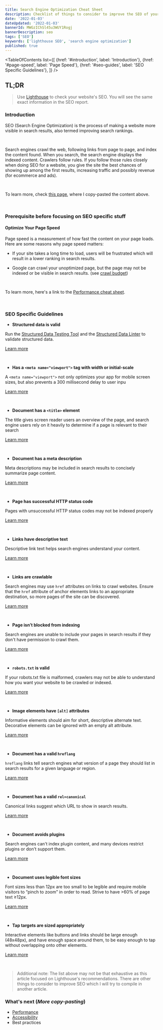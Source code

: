 ```yaml
---
title: Search Engine Optimization Cheat Sheet
description: Checklist of things to consider to improve the SEO of your website
date: '2022-01-03'
dateUpdated: '2022-01-03'
bannerId: MWGzIChSl45u3WUY1Rogj
bannerDescription: seo 
tags: ['SEO']
keywords: ['lighthouse SEO', 'search engine optimization']
published: true
---
```


<TableOfContents
  list={[
    {href: '#introduction', label: 'Introduction'},
    {href: '#page-speed', label: 'Page Speed'},
    {href: '#seo-guides', label: 'SEO Specific Guidelines'},
  ]}
/>

## TL;DR

> Use [Lighthouse](https://developers.google.com/web/tools/lighthouse) to check your website's SEO. You will see the same exact information in the SEO report.

### Introduction <Bookmark id="introduction" />

SEO (Search Engine Optimization) is the process of making a website more visible in search results, also termed improving search rankings.

<br />

Search engines crawl the web, following links from page to page, and index the content found. When you search, the search engine displays the indexed content. Crawlers follow rules. If you follow those rules closely when doing SEO for a website, you give the site the best chances of showing up among the first results, increasing traffic and possibly revenue (for ecommerce and ads).

<br />

To learn more, check [this page](https://developer.mozilla.org/en-US/docs/Glossary/SEO), where I copy-pasted the content above.

<br />

### Prerequisite before focusing on SEO specific stuff <Bookmark id="page-speed" />

#### Optimize Your Page Speed

Page speed is a measurement of how fast the content on your page loads. Here are some reasons why page speed matters:

- If your site takes a long time to load, users will be frustrated which will result in a lower ranking in search results.

- Google can crawl your unoptimized page, but the page may not be indexed or be visible in search results. (see [crawl budget](https://backlinko.com/hub/seo/crawl-budget))

<br />

To learn more, here's a link to the [Performance cheat sheet](https://codegino.com/blog/improve-website-performance).

<br />

### SEO Specific Guidelines <Bookmark id="seo-guides" />

- **Structured data is valid**

Run the [Structured Data Testing Tool](https://developers.google.com/search/docs/advanced/structured-data) and the [Structured Data Linter](http://linter.structured-data.org/) to validate structured data.

[Learn more](https://web.dev/structured-data/?utm_source=lighthouse&utm_medium=devtools)

<br />

- **Has a `<meta name="viewport">` tag with width or initial-scale**

A `<meta name="viewport">` not only optimizes your app for mobile screen sizes, but also prevents a 300 millisecond delay to user inpu

[Learn more](https://web.dev/viewport/?utm_source=lighthouse&utm_medium=devtools)


<br />

- **Document has a `<title>` element**

The title gives screen reader users an overview of the page, and search engine users rely on it heavily to determine if a page is relevant to their search

[Learn more](https://web.dev/document-title/?utm_source=lighthouse&utm_medium=devtools)

<br />

- **Document has a meta description**

Meta descriptions may be included in search results to concisely summarize page content.

[Learn more](https://web.dev/meta-description/?utm_source=lighthouse&utm_medium=devtools)

<br />

- **Page has successful HTTP status code**

Pages with unsuccessful HTTP status codes may not be indexed properly

[Learn more](https://web.dev/http-status-code/?utm_source=lighthouse&utm_medium=devtools)

<br />

- **Links have descriptive text**

Descriptive link text helps search engines understand your content.

[Learn more](https://web.dev/link-text/?utm_source=lighthouse&utm_medium=devtools)

<br />

- **Links are crawlable**

Search engines may use `href` attributes on links to crawl websites. Ensure that the `href` attribute of anchor elements links to an appropriate destination, so more pages of the site can be discovered. 

[Learn more](https://developers.google.com/search/docs/advanced/guidelines/links-crawlable)

<br />

- **Page isn’t blocked from indexing**

Search engines are unable to include your pages in search results if they don't have permission to crawl them.

[Learn more](https://web.dev/is-crawlable/?utm_source=lighthouse&utm_medium=devtools)

<br />

- **`robots.txt` is valid**

If your robots.txt file is malformed, crawlers may not be able to understand how you want your website to be crawled or indexed.

[Learn more](https://web.dev/robots-txt/?utm_source=lighthouse&utm_medium=devtools)

<br />

- **Image elements have `[alt]` attributes**

Informative elements should aim for short, descriptive alternate text. Decorative elements can be ignored with an empty alt attribute.

[Learn more](https://web.dev/image-alt/?utm_source=lighthouse&utm_medium=devtools)

<br />

- **Document has a valid `hreflang`**

`hreflang` links tell search engines what version of a page they should list in search results for a given language or region. 

[Learn more](https://web.dev/hreflang/?utm_source=lighthouse&utm_medium=devtools)

<br />

- **Document has a valid `rel=canonical`**

Canonical links suggest which URL to show in search results.

[Learn more](https://web.dev/canonical/?utm_source=lighthouse&utm_medium=devtools)

<br />

- **Document avoids plugins**

Search engines can't index plugin content, and many devices restrict plugins or don't support them.

[Learn more](https://web.dev/plugins/?utm_source=lighthouse&utm_medium=devtools)

<br />

- **Document uses legible font sizes**

Font sizes less than 12px are too small to be legible and require mobile visitors to “pinch to zoom” in order to read. Strive to have >60% of page text ≥12px.

[Learn more](https://web.dev/font-size/?utm_source=lighthouse&utm_medium=devtools)

<br />

- **Tap targets are sized appropriately**

Interactive elements like buttons and links should be large enough (48x48px), and have enough space around them, to be easy enough to tap without overlapping onto other elements.

[Learn more](https://web.dev/tap-targets/?utm_source=lighthouse&utm_medium=devtools)

<br />

> Additional note: The list above may not be that exhaustive as this article focused on Lighthouse's recommendations. There are other things to consider to improve SEO which I will try to compile in another article.

### What's next (_More copy-pasting_)

- [Performance](https://codegino.com/blog/improve-website-performance)
- [Accessibility](https://codegino.com/blog/improve-website-accessibility)
- Best practices